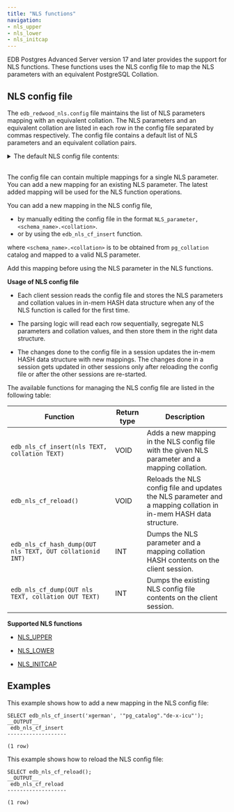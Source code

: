 ```yaml
---
title: "NLS functions"
navigation:
- nls_upper
- nls_lower
- nls_initcap
---
```


EDB Postgres Advanced Server version 17 and later provides the support for NLS functions. These functions uses the NLS config file to map the NLS parameters with an equivalent PostgreSQL Collation. 

## NLS config file

The `edb_redwood_nls.config` file maintains the list of NLS parameters mapping with an equivalent collation. The NLS parameters and an equivalent collation are listed in each row in the config file separated by commas respectively. The config file contains a default list of NLS parameters and an equivalent collation pairs. 

<details><summary>The default NLS config file contents:</summary>
ARABIC,"pg_catalog"."default"<br/>
ARABIC_MATCH,"pg_catalog"."default"<br/>
ARABIC_ABJ_SORT,"pg_catalog"."default"<br/>
ARABIC_ABJ_MATCH,"pg_catalog"."default"<br/>
ASCII7,"pg_catalog"."default"<br/>
AZERBAIJANI,"pg_catalog"."default"<br/>
XAZERBAIJANI,"pg_catalog"."default"<br/>
BENGALI,"pg_catalog"."default"<br/>
BIG5,"pg_catalog"."default"<br/>
BINARY,"pg_catalog"."default"<br/>
BULGARIAN,"pg_catalog"."default"<br/>
CATALAN,"pg_catalog"."default"<br/>
XCATALAN,"pg_catalog"."default"<br/>
CROATIAN,"pg_catalog"."default"<br/>
XCROATIAN,"pg_catalog"."default"<br/>
CZECH,"pg_catalog"."default"<br/>
XCZECH,"pg_catalog"."default"<br/>
CZECH_PUNCTUATION,"pg_catalog"."default"<br/>
XCZECH_PUNCTUATION,"pg_catalog"."default"<br/>
DANISH,"pg_catalog"."default"<br/>
XDANISH,"pg_catalog"."default"<br/>
DUTCH,"pg_catalog"."default"<br/>
XDUTCH,"pg_catalog"."default"<br/>
EBCDIC,"pg_catalog"."default"<br/>
EEC_EURO,"pg_catalog"."default"<br/>
EEC_EUROPA3,"pg_catalog"."default"<br/>
ESTONIAN,"pg_catalog"."default"<br/>
FINNISH,"pg_catalog"."default"<br/>
FRENCH,"pg_catalog"."default"<br/>
XFRENCH,"pg_catalog"."default"<br/>
GERMAN,"pg_catalog"."default"<br/>
XGERMAN,"pg_catalog"."default"<br/>
GERMAN_DIN,"pg_catalog"."default"<br/>
XGERMAN_DIN,"pg_catalog"."default"<br/>
GBK,"pg_catalog"."default"<br/>
GREEK,"pg_catalog"."default"<br/>
HEBREW,"pg_catalog"."default"<br/>
HKSCS,"pg_catalog"."default"<br/>
HUNGARIAN,"pg_catalog"."default"<br/>
XHUNGARIAN,"pg_catalog"."default"<br/>
ICELANDIC,"pg_catalog"."default"<br/>
INDONESIAN,"pg_catalog"."default"<br/>
ITALIAN,"pg_catalog"."default"<br/>
LATIN,"pg_catalog"."default"<br/>
LATVIAN,"pg_catalog"."default"<br/>
LITHUANIAN,"pg_catalog"."default"<br/>
MALAY,"pg_catalog"."default"<br/>
NORWEGIAN,"pg_catalog"."default"<br/>
POLISH,"pg_catalog"."default"<br/>
PUNCTUATION,"pg_catalog"."default"<br/>
XPUNCTUATION,"pg_catalog"."default"<br/>
ROMANIAN,"pg_catalog"."default"<br/>
RUSSIAN,"pg_catalog"."default"<br/>
SLOVAK,"pg_catalog"."default"<br/>
XSLOVAK,"pg_catalog"."default"<br/>
SLOVENIAN,"pg_catalog"."default"<br/>
XSLOVENIAN,"pg_catalog"."default"<br/>
SPANISH,"pg_catalog"."default"<br/>
XSPANISH,"pg_catalog"."default"<br/>
SWEDISH,"pg_catalog"."default"<br/>
SWISS,"pg_catalog"."default"<br/>
XSWISS,"pg_catalog"."default"<br/>
TURKISH,"pg_catalog"."default"<br/>
XTURKISH,"pg_catalog"."default"<br/>
UKRAINIAN,"pg_catalog"."default"<br/>
UNICODE_BINARY,"pg_catalog"."default"<br/>
VIETNAMESE,"pg_catalog"."default"<br/>
WEST_EUROPEAN,"pg_catalog"."default"<br/>
XWEST_EUROPEAN,"pg_catalog"."default"<br/>
CANADIAN_M,"pg_catalog"."default"<br/>
DANISH_M,"pg_catalog"."default"<br/>
FRENCH_M,"pg_catalog"."default"<br/>
GENERIC_M,"pg_catalog"."default"<br/>
JAPANESE_M,"pg_catalog"."default"<br/>
KOREAN_M,"pg_catalog"."default"<br/>
SPANISH_M,"pg_catalog"."default"<br/>
THAI_M,"pg_catalog"."default"<br/>
SCHINESE_RADICAL_M,"pg_catalog"."default"<br/>
SCHINESE_STROKE_M,"pg_catalog"."default"<br/>
SCHINESE_PINYIN_M,"pg_catalog"."default"<br/>
TCHINESE_RADICAL_M,"pg_catalog"."default"<br/>
TCHINESE_STROKE_M,"pg_catalog"."default"<br/>

</details>

<br/>

The config file can contain multiple mappings for a single NLS parameter. You can add a new mapping for an existing NLS parameter. The latest added mapping will be used for the NLS function operations.

You can add a new mapping in the NLS config file,
 - by manually editing the config file in the format  `NLS_parameter,<schema_name>.<collation>`.
 - or by using the `edb_nls_cf_insert` function.

where `<schema_name>.<collation>` is to be obtained from `pg_collation` catalog and mapped to a valid NLS parameter. 

Add this mapping before using the NLS parameter in the NLS functions.

**Usage of NLS config file**

- Each client session reads the config file and stores the NLS parameters and collation values in in-mem HASH data structure when any of the NLS function is called for the first time.

- The parsing logic will read each row sequentially, segregate NLS parameters and collation values, and then store them in the right data structure.
  
- The changes done to the config file in a session updates the in-mem HASH data structure with new mappings. The changes done in a session gets updated in other sessions only after reloading the config file or after the other sessions are re-started.


The available functions for managing the NLS config file are listed in the following table:

| Function                                                  | Return type | Description                                                                                                    |
|-----------------------------------------------------------|-------------|----------------------------------------------------------------------------------------------------------------|
| `edb_nls_cf_insert(nls TEXT, collation TEXT)`             | VOID        | Adds a new mapping in the NLS config file with the given NLS parameter and a mapping collation.                    |
| `edb_nls_cf_reload()`                                     | VOID        | Reloads the NLS config file and updates the NLS parameter and a mapping collation in in-mem HASH data structure. |
| `edb_nls_cf_hash_dump(OUT nls TEXT, OUT collationid INT)` | INT         | Dumps the NLS parameter and a mapping collation HASH contents on the client session.                             |
| `edb_nls_cf_dump(OUT nls TEXT, collation OUT TEXT)`       | INT         | Dumps the existing NLS config file contents on the client session.                                             |


**Supported NLS functions**

- [NLS_UPPER](nls_upper)

- [NLS_LOWER](nls_lower)

- [NLS_INITCAP](nls_initcap)


## Examples

This example shows how to add a new mapping in the NLS config file:

```
SELECT edb_nls_cf_insert('xgerman', '"pg_catalog"."de-x-icu"');
__OUTPUT__
 edb_nls_cf_insert 
-------------------
 
(1 row)
```

This example shows how to reload the NLS config file:

```
SELECT edb_nls_cf_reload();
__OUTPUT__
 edb_nls_cf_reload 
-------------------
 
(1 row)
```
